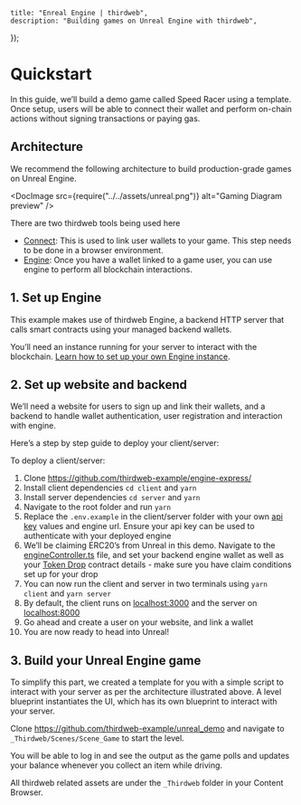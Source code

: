 

	title: "Enreal Engine | thirdweb",
	description: "Building games on Unreal Engine with thirdweb",
});

# Quickstart

In this guide, we’ll build a demo game called Speed Racer using a template. Once setup, users will be able to connect their wallet and perform on-chain actions without signing transactions or paying gas.


## Architecture

We recommend the following architecture to build production-grade games on Unreal Engine.


<DocImage
	src={require("../../assets/unreal.png")}
	alt="Gaming Diagram preview"
/>


There are two thirdweb tools being used here

- [Connect](https://portal.thirdweb.com/connect): This is used to link user wallets to your game. This step needs to be done in a browser environment.
- [Engine](https://portal.thirdweb.com/engine): Once you have a wallet linked to a game user, you can use engine to perform all blockchain interactions.


## 1. Set up Engine

This example makes use of thirdweb Engine, a backend HTTP server that calls smart contracts using your managed backend wallets.

You’ll need an instance running for your server to interact with the blockchain. [Learn how to set up your own Engine instance](/engine).

## 2. Set up website and backend

We’ll need a website for users to sign up and link their wallets, and a backend to handle wallet authentication, user registration and interaction with engine.

Here’s a step by step guide to deploy your client/server:

To deploy a client/server:

1. Clone https://github.com/thirdweb-example/engine-express/
2. Install client dependencies `cd client` and `yarn`
3. Install server dependencies `cd server` and `yarn`
4. Navigate to the root folder and run `yarn`
5. Replace the `.env.example` in the client/server folder with your own [api key](http://thirdweb.com/create-api-key) values and engine url. Ensure your api key can be used to authenticate with your deployed engine
6. We’ll be claiming ERC20’s from Unreal in this demo. Navigate to the [engineController.ts](https://github.com/thirdweb-example/engine-express/blob/main/server/src/controllers/engineController.ts) file, and set your backend engine wallet as well as your [Token Drop](https://thirdweb.com/thirdweb.eth/DropERC20) contract details - make sure you have claim conditions set up for your drop
7. You can now run the client and server in two terminals using `yarn client` and `yarn server`
8. By default, the client runs on [localhost:3000](http://localhost:3000) and the server on [localhost:8000](http://localhost:8000)
9. Go ahead and create a user on your website, and link a wallet
10. You are now ready to head into Unreal!

## 3. Build your Unreal Engine game

To simplify this part, we created a template for you with a simple script to interact with your server as per the architecture illustrated above. A level blueprint instantiates the UI, which has its own blueprint to interact with your server.


Clone https://github.com/thirdweb-example/unreal_demo and navigate to `_Thirdweb/Scenes/Scene_Game` to start the level.

You will be able to log in and see the output as the game polls and updates your balance whenever you collect an item while driving.


All thirdweb related assets are under the `_Thirdweb` folder in your Content Browser.
